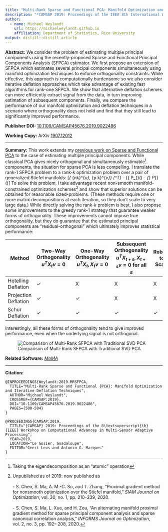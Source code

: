 ```yaml
---
title: "Multi-Rank Sparse and Functional PCA: Manifold Optimization and Iterative Deflation Techniques"
description: "*CAMSAP 2019: Proceedings of the IEEE 8th International Workshop on Computational Advances in Multi-Sensor Adaptive Processing*, pp.500-504. 2019."
author:
  - name: Michael Weylandt
    url: https://michaelweylandt.github.io
    affiliation: Department of Statistics, Rice University
output: distill::distill_article
---
```


**Abstract:** We consider the problem of estimating multiple principal components using the recently-proposed Sparse and Functional Principal Components Analysis (SFPCA) estimator. We first propose an extension of SFPCA which estimates several principal components simultaneously using manifold optimization techniques to enforce orthogonality constraints. While effective, this approach is computationally burdensome so we also consider iterative deflation approaches which take advantage of existing fast algorithms for rank-one SFPCA. We show that alternative deflation schemes can more efficiently extract signal from the data, in turn improving estimation of subsequent components. Finally, we compare the performance of our manifold optimization and deflation techniques in a scenario where orthogonality does not hold and find that they still lead to significantly improved performance.

**Publisher DOI:** [10.1109/CAMSAP45676.2019.9022486](https://doi.org/10.1109/CAMSAP45676.2019.9022486)

**Working Copy:** ArXiv [1907.12012](https://arxiv.org/abs/1907.12012)


<hr>

**Summary:** This work extends my [previous work on Sparse and Functional PCA](sfpca.html) to the case of estimating multiple principal components. While classical PCA gives nicely orthogonal and simultaneously estimable^[Taking the eigendecomposition as an "atomic" operation] components, the situation for sparse PCA is less compelling. I translate the rank-1 SFPCA problem to a rank-$k$ optimization problem over a pair of generalized Stiefel manifolds:
\[\text{arg max}_{\mathbf{U} \in \mathcal{V}_{n\times k}^{\mathbf{S}_u}, \mathbf{V} \in \mathcal{V}_{p \times k}^{\mathbf{S}_v}} \text{Tr}(\mathbf{U}^T\mathbf{X}\mathbf{V}) - \lambda_{\mathbf{U}} P_{\mathbf{U}}(\mathbf{U}) - \lambda_{\mathbf{V}} P_{\mathbf{V}}(\mathbf{V})\]
To solve this problem, I take advantage recent non-smooth manifold-constrained optimization schemes[^1] and show that superior solutions can be obtained for reasonable sized-problems. (These methods require one or more matrix decompositions at each iteration, so they don't scale to very large data.) While directly solving the rank-$k$ problem is best, I also propose some improvements to the greedy rank-1 strategy that guarantee weaker forms of orthogonality. These improvements cannot impose true orthogonality, but they do guarantee that the estimated principal components are "residual-orthogonal" which ultimately improves statistical performance: 

| Method | Two-Way Orthogonality $u^TX_tv = 0$ | One-Way Orthogonality $u^TX_t, X_tv = 0$| Subsequent Orthogonality $u^TX_{t + s}, X_{t + s}v = 0$ for all $s$ | Robust to Scale |
|--------|-----------------------|-----------------------|--------------------------|-----------------|
| Hotelling Deflation| ✓ | X | X | X |
| Projection Deflation | ✓ | ✓ | X | X |
| Schur Deflation | ✓ | ✓ | ✓ | ✓

Interestingly, all these forms of orthogonality tend to give improved performance, even when the underlying signal is not orthogonal.

![Comparison of Multi-Rank SFPCA with Traditional SVD PCA](../assets/mrsfpca/simulation.png)

**Related Software:** [*MoMA*](../software/moma.html)


<hr>

**Citation:**

```
@INPROCEEDINGS{Weylandt:2019-MRSFPCA,
  TITLE="Multi-Rank Sparse and Functional {PCA}: Manifold Optimization and Iterative Deflation Techniques",
  AUTHOR="Michael Weylandt",
  CROSSREF={CAMSAP:2019},
  DOI="10.1109/CAMSAP45676.2019.9022486",
  PAGES={500-504}
}

@PROCEEDINGS{CAMSAP:2019,
  TITLE="{CAMSAP} 2019: Proceedings of the 8\textsuperscript{th} {IEEE} Workshop on Computational Advances in Multi-Sensor Adaptive Processing",
  YEAR=2019,
  LOCATION="Le Gosier, Guadaloupe",
  EDITOR="Geert Leus and Antonio G. Marques"
}
```


[^1]: Unpublished as of 2019: now published as\
\
- S. Chen, S. Ma, A. M.-C. So, and T. Zhang, "Proximal gradient method for
nonsmooth optimization over the Stiefel manifold," *SIAM Journal on Optimization*, vol. 30, no. 1, pp. 210–239, 2020.\
\
- S. Chen, S. Ma, L. Xue, and H. Zou, "An alternating manifold proximal gradient method for sparse principal component analysis and sparse canonical correlation analysis," *INFORMS Journal on Optimization*, vol. 2, no. 3, pp. 192–
208, 2020.
